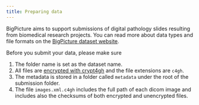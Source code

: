 ```yaml
---
title: Preparing data
---
```

BigPicture aims to support submissions of digital pathology slides resulting from biomedical research projects. You can read more about data types and file formats on the [BigPicture dataset website](https://nbisweden.github.io/datasets.bp.nbis.se/). 


Before you submit your data, please make sure

1. The folder name is set as the dataset name.
2. All files are [encrypted with crypt4gh](uploading-data.qmd#encrypt-the-files) and the file extensions are `c4gh`.
3. The metadata is stored in a folder called `metadata` under the root of the submission folder.
4. The file `images.xml.c4gh` includes the full path of each dicom image and includes also the checksums of both encrypted and unencrypted files.
